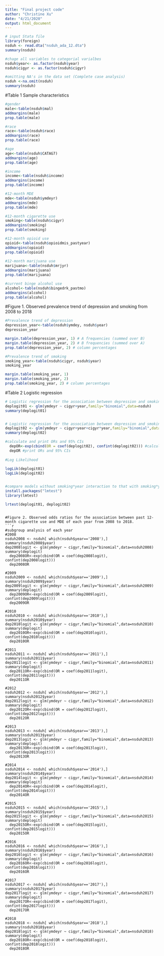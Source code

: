 ```yaml
---
title: "Final project code"
author: "Christine Xu"
date: "4/21/2020"
output: html_document
---
```


```r
# input Stata file
library(foreign)
nsduh <- read.dta("nsduh_ada_12.dta")
summary(nsduh)

#chage all variables to categorial varialbes
nsduh$year<- as.factor(nsduh$year)
nsduh$cigyr <- as.factor(nsduh$cigyr)

#omitting NA's in the data set (Complete case analysis)
nsduh <-na.omit(nsduh)
summary(nsduh)
```

#Table 1 Sample characteristics
```r
#gender
male<-table(nsduh$mal)
addmargins(male) 
prop.table(male)

#race
race<-table(nsduh$race)
addmargins(race) 
prop.table(race)

#age
age<-table(nsduh$CATAG7)
addmargins(age) 
prop.table(age)

#income
income<-table(nsduh$income)
addmargins(income) 
prop.table(income)

#12-month MDE
mde<-table(nsduh$ymdeyr)
addmargins(mde) 
prop.table(mde)

#12-month cigarette use
smoking<-table(nsduh$cigyr)
addmargins(smoking) 
prop.table(smoking)

#12-month opioid use
opioid<-table(nsduh$opioidmis_pastyear)
addmargins(opioid) 
prop.table(opioid)
 
#12-month marijuana use
marijuana<-table(nsduh$mrjyr)
addmargins(marijuana) 
prop.table(marijuana)

#current binge alcohol use
alcohol<-table(nsduh$bingedrk_pastmo)
addmargins(alcohol) 
prop.table(alcohol)
```

#Figure 1. Observed prevalence trend of depression and smoking from 2008 to 2018 
```r
#Prevalence trend of depression
depression_year<-table(nsduh$ymdey, nsduh$year)
depression_year

margin.table(depression_year, 1) # A frequencies (summed over B)
margin.table(depression_year, 2) # B frequencies (summed over A)
prop.table(depression_year, 2) # column percentages

#Prevalence trend of smoking
smoking_year<-table(nsduh$cigyr, nsduh$year)
smoking_year

margin.table(smoking_year, 1) 
margin.table(smoking_year, 2) 
prop.table(smoking_year, 2) # column percentages
```

#Table 2 Logistic regression
```r
# Logistic regression for the association between depression and smoking without smoking*year interaction
deplogit01 <- glm(ymdeyr ~ cigyr+year,family="binomial",data=nsduh)
summary(deplogit01)


# Logistic regression for the association between depression and smoking with smoking*year interaction
deplogit02 <- glm(ymdeyr ~ cigyr+year+cigyr*year,family="binomial",data=nsduh)
summary(deplogit02)

#calculate and print ORs and 95% CIs  
  depOR<-exp(cbind(OR = coef(deplogit02), confint(deplogit02))) #calculate ORs and 95% CIs
  depOR #print ORs and 95% CIs
  
#Log Likelihood
  
logLik(deplogit01)
logLik(deplogit02)


#compare models without smoking*year interaction to that with smoking*year interaction using LR test
install.packages("lmtest")
library(lmtest)

lrtest(deplogit01, deplogit02)
```
```

#Figure 2. Observed odds ratios for the association between past 12-month cigarette use and MDE of each year from 2008 to 2018.
```r
#subgroup analysis of each year 
#2008
nsduh2008 <- nsduh[ which(nsduh$year=='2008'),]
summary(nsduh2008$year)
dep2008logit <- glm(ymdeyr ~ cigyr,family="binomial",data=nsduh2008)
summary(deplogit)
  dep2008OR<-exp(cbind(OR = coef(dep2008logit), confint(dep2008logit))) 
  dep2008OR 

#2009
nsduh2009 <- nsduh[ which(nsduh$year=='2009'),]
summary(nsduh2009$year)
dep2009logit <- glm(ymdeyr ~ cigyr,family="binomial",data=nsduh2009)
summary(deplogit)
  dep2009OR<-exp(cbind(OR = coef(dep2009logit), confint(dep2009logit))) 
  dep2009OR 
  
#2010
nsduh2010 <- nsduh[ which(nsduh$year=='2010'),]
summary(nsduh2010$year)
dep2010logit <- glm(ymdeyr ~ cigyr,family="binomial",data=nsduh2010)
summary(deplogit)
  dep2010OR<-exp(cbind(OR = coef(dep2010logit), confint(dep2010logit)))
  dep2010OR 

#2011
nsduh2011 <- nsduh[ which(nsduh$year=='2011'),]
summary(nsduh2011$year)
dep2011logit <- glm(ymdeyr ~ cigyr,family="binomial",data=nsduh2011)
summary(deplogit)
  dep2011OR<-exp(cbind(OR = coef(dep2011logit), confint(dep2011logit))) 
  dep2011OR 

#2012
nsduh2012 <- nsduh[ which(nsduh$year=='2012'),]
summary(nsduh2012$year)
dep2012logit <- glm(ymdeyr ~ cigyr,family="binomial",data=nsduh2012)
summary(deplogit)
  dep2012OR<-exp(cbind(OR = coef(dep2012logit), confint(dep2012logit))) 
  dep2012OR 

#2013
nsduh2013 <- nsduh[ which(nsduh$year=='2013'),]
summary(nsduh2013$year)
dep2013logit <- glm(ymdeyr ~ cigyr,family="binomial",data=nsduh2013)
summary(deplogit)
  dep2013OR<-exp(cbind(OR = coef(dep2013logit), confint(dep2013logit)))
  dep2013OR 
  
#2014
nsduh2014 <- nsduh[ which(nsduh$year=='2014'),]
summary(nsduh2014$year)
dep2014logit <- glm(ymdeyr ~ cigyr,family="binomial",data=nsduh2014)
summary(deplogit)
  dep2014OR<-exp(cbind(OR = coef(dep2014logit), confint(dep2014logit)))
  dep2014OR

#2015
nsduh2015 <- nsduh[ which(nsduh$year=='2015'),]
summary(nsduh2015$year)
dep2015logit <- glm(ymdeyr ~ cigyr,family="binomial",data=nsduh2015)
summary(deplogit)
  dep2015OR<-exp(cbind(OR = coef(dep2015logit), confint(dep2015logit)))
  dep2015OR

#2016
nsduh2016 <- nsduh[ which(nsduh$year=='2016'),]
summary(nsduh2016$year)
dep2016logit <- glm(ymdeyr ~ cigyr,family="binomial",data=nsduh2016)
summary(deplogit)
  dep2016OR<-exp(cbind(OR = coef(dep2016logit), confint(dep2016logit)))
  dep2016OR

#2017
nsduh2017 <- nsduh[ which(nsduh$year=='2017'),]
summary(nsduh2017$year)
dep2017logit <- glm(ymdeyr ~ cigyr,family="binomial",data=nsduh2017)
summary(deplogit)
  dep2017OR<-exp(cbind(OR = coef(dep2017logit), confint(dep2017logit)))
  dep2017OR
  
#2018
nsduh2018 <- nsduh[ which(nsduh$year=='2018'),]
summary(nsduh2018$year)
dep2018logit <- glm(ymdeyr ~ cigyr,family="binomial",data=nsduh2018)
summary(deplogit)
  dep2018OR<-exp(cbind(OR = coef(dep2018logit), confint(dep2018logit)))
  dep2018OR
```
